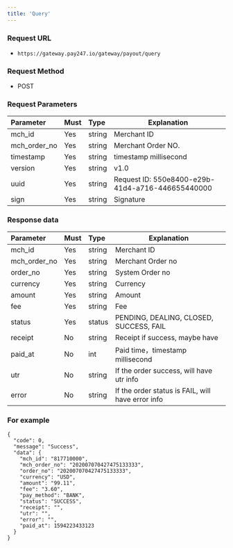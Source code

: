 ```yaml
---
title: 'Query'
---
```


### Request URL
- `https://gateway.pay247.io/gateway/payout/query `

### Request Method
- POST
### Request Parameters

| Parameter | Must    | Type  |  Explanation  |
|:------------|:---|:----- |------   |
| mch_id      |Yes  |string |Merchant ID   |
| mch_order_no|Yes  |string | Merchant Order NO. |
| timestamp   |Yes  |string | timestamp millisecond  |
| version     |Yes  |string | v1.0 |
| uuid        |Yes | string | Request ID: 550e8400-e29b-41d4-a716-446655440000 |
| sign        |Yes  |string | Signature |


### Response data

| Parameter | Must    | Type  |  Explanation  |
|:----|:---|:-----|-----|
|mch_id |Yes  |string |Merchant ID   |
|mch_order_no |Yes  |string |Merchant Order no |
|order_no |Yes  |string |System Order no  |
|currency |Yes  |string |Currency |
|amount |Yes  |string |Amount |
|fee |Yes  |string |Fee |
|status |Yes  |status | PENDING, DEALING, CLOSED, SUCCESS, FAIL |
|receipt |No  |string |Receipt if success, maybe have|
|paid_at | No  |int | Paid time，timestamp millisecond  |
|utr    | No   |string | If the order success, will have utr info |
|error |No |string | If the order status is FAIL, will have error info |

### For example

```
{
  "code": 0,
  "message": "Success",
  "data": {
    "mch_id": "817710000",
    "mch_order_no": "202007070427475133333",
    "order_no": "202007070427475133333",
    "currency": "USD",
    "amount": "99.11",
    "fee": "3.60",
    "pay_method": "BANK",
    "status": "SUCCESS",
    "receipt": "",
    "utr": "",
    "error": "",
    "paid_at": 1594223433123
  }
}
```
